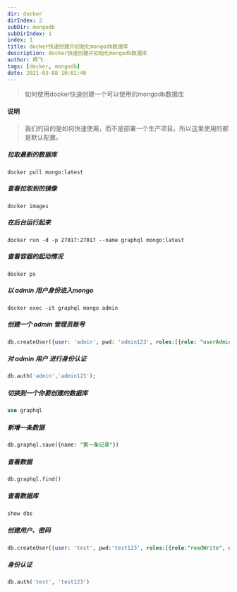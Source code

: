 ```yaml
---
dir: docker
dirIndex: 2
subDir: mongodb
subDirIndex: 1
index: 1
title: docker快速创建并初始化mongodb数据库
description: docker快速创建并初始化mongodb数据库
author: 杨飞
tags: [docker, mongodb]
date: 2021-03-08 10:01:40
---
```


> 如何使用docker快速创建一个可以使用的mongodb数据库


#### 说明
> 我们的目的是如何快速使用，而不是部署一个生产项目。所以这里使用的都是默认配置。

##### 拉取最新的数据库
```shell
docker pull mongo:latest
```

##### 查看拉取到的镜像
```shell
docker images
```

##### 在后台运行起来
```shell
docker run -d -p 27017:27017 --name graphql mongo:latest
```

##### 查看容器的起动情况
```shell
docker ps
```

##### 以 admin 用户身份进入mongo
```shell
docker exec -it graphql mongo admin
```

##### 创建一个 admin 管理员账号
```sql
db.createUser({user: 'admin', pwd: 'admin123', roles:[{role: "userAdminAnyDatabase", db: "admin"}]});
```

##### 对 admin 用户 进行身份认证
```sql
db.auth('admin','admin123');
```

##### 切换到一个你要创建的数据库
```sql
use graphql
```

##### 新增一条数据
```sql
db.graphql.save({name: "第一条记录"})
```

##### 查看数据
```sql
db.graphql.find()
```

##### 查看数据库
```sql
show dbs
```

##### 创建用户、密码
```sql
db.createUser({user: 'test', pwd:'test123', roles:[{role:"readWrite", db:"graphql"}]});
```

##### 身份认证
```sql
db.auth('test', 'test123')
```
